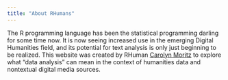 ```yaml
---
title: "About RHumans"
---
```


The R programming language has been the statistical programming darling for some time now. It is now seeing increased use in the emerging Digital Humanities field, and its potential for text analysis is only just beginning to be realized. This website was created by RHuman [Carolyn Moritz](http://twitter.com/exsilica) to explore what "data analysis" can mean in the context of humanities data and nontextual digital media sources.